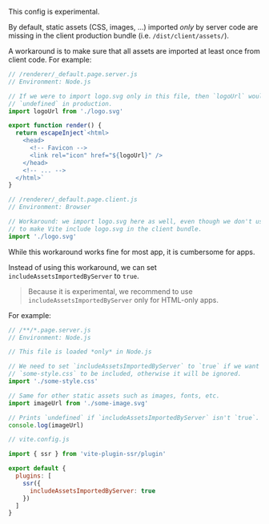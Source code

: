 
<Note type='warning'>This config is experimental.</Note>

By default, static assets (CSS, images, ...) imported *only* by server code are missing in the client production bundle (i.e. `/dist/client/assets/`).

A workaround is to make sure that all assets are imported at least once from client code. For example:

```js
// /renderer/_default.page.server.js
// Environment: Node.js

// If we were to import logo.svg only in this file, then `logoUrl` would be
// `undefined` in production.
import logoUrl from './logo.svg'

export function render() {
  return escapeInject`<html>
    <head>
      <!-- Favicon -->
      <link rel="icon" href="${logoUrl}" />
    </head>
    <!-- ... -->
  </html>`
}
```

```js
// /renderer/_default.page.client.js
// Environment: Browser

// Workaround: we import logo.svg here as well, even though we don't use it in this file,
// to make Vite include logo.svg in the client bundle.
import './logo.svg'
```

While this workaround works fine for most app, it is cumbersome for <Link text="HTML-only" href="/render-modes#HTML-only" /> apps.

Instead of using this workaround, we can set `includeAssetsImportedByServer` to `true`.

> Because it is experimental, we recommend to use `includeAssetsImportedByServer` only for HTML-only apps.

For example:

```js
// /**/*.page.server.js
// Environment: Node.js

// This file is loaded *only* in Node.js

// We need to set `includeAssetsImportedByServer` to `true` if we want
// `some-style.css` to be included, otherwise it will be ignored.
import './some-style.css'

// Same for other static assets such as images, fonts, etc.
import imageUrl from './some-image.svg'

// Prints `undefined` if `includeAssetsImportedByServer` isn't `true`.
console.log(imageUrl)
```

```js
// vite.config.js

import { ssr } from 'vite-plugin-ssr/plugin'

export default {
  plugins: [
    ssr({
      includeAssetsImportedByServer: true
    })
  ]
}
```
